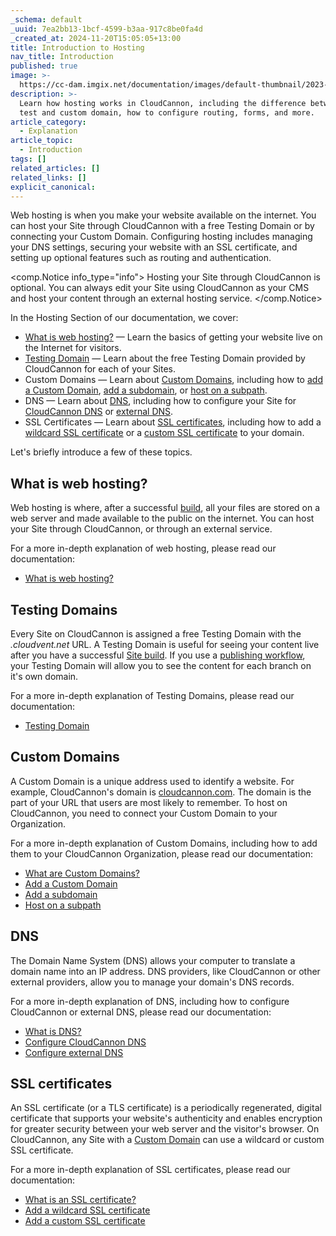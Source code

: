 ```yaml
---
_schema: default
_uuid: 7ea2bb13-1bcf-4599-b3aa-917c8be0fa4d
_created_at: 2024-11-20T15:05:05+13:00
title: Introduction to Hosting
nav_title: Introduction
published: true
image: >-
  https://cc-dam.imgix.net/documentation/images/default-thumbnail/2023-Q4/CloudCannon-Documentation-Thumbnail.png
description: >-
  Learn how hosting works in CloudCannon, including the difference between a
  test and custom domain, how to configure routing, forms, and more.
article_category:
  - Explanation
article_topic:
  - Introduction
tags: []
related_articles: []
related_links: []
explicit_canonical:
---
```

Web hosting is when you make your website available on the internet. You can host your Site through CloudCannon with a free Testing Domain or by connecting your Custom Domain. Configuring hosting includes managing your DNS settings, securing your website with an SSL certificate, and setting up optional features such as routing and authentication.

<comp.Notice info_type="info">
  Hosting your Site through CloudCannon is optional. You can always edit your Site using CloudCannon as your CMS and host your content through an external hosting service.
</comp.Notice>

In the Hosting Section of our documentation, we cover:

* [What is web hosting?](/documentation/articles/what-is-web-hosting/) — Learn the basics of getting your website live on the Internet for visitors.
* [Testing Domain](/documentation/articles/testing-domain/) — Learn about the free Testing Domain provided by CloudCannon for each of your Sites.
* Custom Domains — Learn about [Custom Domains](/documentation/articles/what-is-a-custom-domain/), including how to [add a Custom Domain](/documentation/articles/add-a-custom-domain/), [add a subdomain](/documentation/articles/add-a-subdomain/), or [host on a subpath](/documentation/articles/host-your-site-on-a-subpath/).
* DNS — Learn about [DNS](/documentation/articles/what-is-dns/), including how to configure your Site for [CloudCannon DNS](/documentation/articles/configure-cloudcannon-dns/) or [external DNS](/documentation/articles/configure-external-dns/).
* SSL Certificates — Learn about [SSL certificates](/documentation/articles/what-is-an-ssl-certificate/), including how to add a [wildcard SSL certificate](/documentation/articles/add-a-wildcard-ssl-certificate/) or a [custom SSL certificate](/documentation/articles/add-a-custom-ssl-certificate/) to your domain.

Let's briefly introduce a few of these topics.

## What is web hosting?

Web hosting is where, after a successful [build](/documentation/articles/what-is-a-site-build/), all your files are stored on a web server and made available to the public on the internet. You can host your Site through CloudCannon, or through an external service.

For a more in-depth explanation of web hosting, please read our documentation:

* [What is web hosting?](/documentation/articles/what-is-web-hosting/)

## Testing Domains

Every Site on CloudCannon is assigned a free Testing Domain with the *.cloudvent.net* URL.  A Testing Domain is useful for seeing your content live after you have a successful [Site build](/documentation/articles/what-is-a-site-build/). If you use a [publishing workflow](/documentation/guides/staging-workflow-guide/), your Testing Domain will allow you to see the content for each branch on it's own domain.

For a more in-depth explanation of Testing Domains, please read our documentation:

* [Testing Domain](/documentation/articles/testing-domain/)

## Custom Domains

A Custom Domain is a unique address used to identify a website. For example, CloudCannon's domain is [cloudcannon.com](https://cloudcannon.com/). The domain is the part of your URL that users are most likely to remember. To host on CloudCannon, you need to connect your Custom Domain to your Organization.

For a more in-depth explanation of Custom Domains, including how to add them to your CloudCannon Organization, please read our documentation:

* [What are Custom Domains?](/documentation/articles/what-is-a-custom-domain/)
* [Add a Custom Domain](/documentation/articles/add-a-custom-domain/)
* [Add a subdomain](/documentation/articles/add-a-subdomain/)
* [Host on a subpath](/documentation/articles/host-your-site-on-a-subpath/)

## DNS

The Domain Name System (DNS) allows your computer to translate a domain name into an IP address. DNS providers, like CloudCannon or other external providers, allow you to manage your domain's DNS records.

For a more in-depth explanation of DNS, including how to configure CloudCannon or external DNS, please read our documentation:

* [What is DNS?](/documentation/articles/what-is-dns/)
* [Configure CloudCannon DNS](/documentation/articles/configure-cloudcannon-dns/)
* [Configure external DNS](/documentation/articles/configure-external-dns/)

## SSL certificates

An SSL certificate (or a TLS certificate) is a periodically regenerated, digital certificate that supports your website's authenticity and enables encryption for greater security between your web server and the visitor's browser. On CloudCannon, any Site with a [Custom Domain](https://daring-train.cloudvent.net/documentation/articles/what-is-a-custom-domain/) can use a wildcard or custom SSL certificate.

For a more in-depth explanation of SSL certificates, please read our documentation:

* [What is an SSL certificate?](/documentation/articles/what-is-an-ssl-certificate/)
* [Add a wildcard SSL certificate](/documentation/articles/add-a-wildcard-ssl-certificate/)
* [Add a custom SSL certificate](/documentation/articles/add-a-custom-ssl-certificate/)